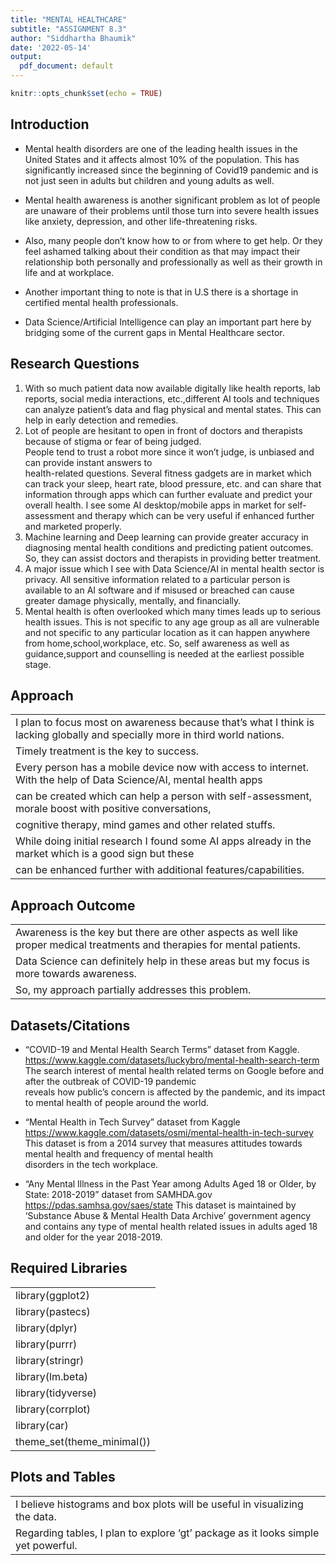 ```yaml
---
title: "MENTAL HEALTHCARE"
subtitle: "ASSIGNMENT 8.3"
author: "Siddhartha Bhaumik"
date: '2022-05-14'
output:
  pdf_document: default
---
```


```r
knitr::opts_chunk$set(echo = TRUE)
```

## Introduction

-   Mental health disorders are one of the leading health issues in the United States and 
    it affects almost 10% of the population. This has significantly increased since the beginning of Covid19 pandemic 
    and is not just seen in adults but children and young adults as well.

-   Mental health awareness is another significant problem as lot of people are unaware of their problems until 
    those turn into severe health issues like anxiety, depression, and other life-threatening risks.

-   Also, many people don’t know how to or from where to get help. Or they feel ashamed talking about their 
    condition as that may impact their relationship both personally and professionally as well as their growth 
    in life and at workplace.

-   Another important thing to note is that in U.S there is a shortage in certified mental health professionals.

-   Data Science/Artificial Intelligence can play an important part here by bridging some of the current gaps 
    in Mental Healthcare sector.


## Research Questions


1.	With so much patient data now available digitally like health reports, lab reports, social media interactions,
    etc.,different AI tools and techniques can analyze patient’s data and flag physical and mental states. 
    This can help in early detection and remedies.
2.	Lot of people are hesitant to open in front of doctors and therapists because of stigma or fear of being judged.         
    People tend to trust a robot more since it won’t judge, is unbiased and can provide instant answers to        
    health-related questions. 
    Several fitness gadgets are in market which can track your sleep, heart rate, blood pressure, etc. and 
    can share that information through apps which can further evaluate and predict your overall health.
    I see some AI desktop/mobile apps in market for self-assessment and therapy which can be very useful 
    if enhanced further and marketed properly.
3.	Machine learning and Deep learning can provide greater accuracy in diagnosing mental health conditions 
    and predicting patient outcomes. So, they can assist doctors and therapists in providing better treatment.
4.  A major issue which I see with Data Science/AI in mental health sector is privacy. 
    All sensitive information related to a particular person is available to an AI software and if misused
    or breached can cause greater damage physically, mentally, and financially.
5.  Mental health is often overlooked which many times leads up to serious health issues. 
    This is not specific to any age group as all are vulnerable and not specific to any particular location 
    as it can happen anywhere from home,school,workplace, etc. So, self awareness as well as guidance,support
    and counselling is needed at the earliest possible stage.
    
    

## Approach

---
I plan to focus most on awareness because that's what I think is lacking globally and specially more in third world nations.
Timely treatment is the key to success.
Every person has a mobile device now with access to internet. With the help of Data Science/AI, mental health apps 
can be created which can help a person with self-assessment, morale boost with positive conversations, 
cognitive therapy, mind games and other related stuffs. 
While doing initial research I found some AI apps already in the market which is a good sign but these 
can be enhanced further with additional features/capabilities.
---


## Approach Outcome

---
Awareness is the key but there are other aspects as well like proper medical treatments and therapies for mental patients. 
Data Science can definitely help in these areas but my focus is more towards awareness. 
So, my approach partially addresses this problem.
---


## Datasets/Citations

-   "COVID-19 and Mental Health Search Terms" dataset from Kaggle. <https://www.kaggle.com/datasets/luckybro/mental-health-search-term>     The search interest of mental health related terms on Google before and after the outbreak of COVID-19 pandemic\
    reveals how public's concern is affected by the pandemic, and its impact to mental health of people around the world.

-   "Mental Health in Tech Survey" dataset from Kaggle <https://www.kaggle.com/datasets/osmi/mental-health-in-tech-survey> 
    This dataset is from a 2014 survey that measures attitudes towards mental health and frequency of mental health\
    disorders in the tech workplace.

-   "Any Mental Illness in the Past Year among Adults Aged 18 or Older, by State: 2018-2019" dataset from SAMHDA.gov <https://pdas.samhsa.gov/saes/state> 
    This dataset is maintained by 'Substance Abuse & Mental Health Data Archive' government agency and contains any type of 
    mental health related issues in adults aged 18 and older for the year 2018-2019.


## Required Libraries

---
library(ggplot2)
library(pastecs)
library(dplyr)
library(purrr)
library(stringr)
library(lm.beta)
library(tidyverse)
library(corrplot)
library(car)
theme_set(theme_minimal())
---


## Plots and Tables

---
I believe histograms and box plots will be useful in visualizing the data.
Regarding tables, I plan to explore 'gt' package as it looks simple yet powerful.
---
